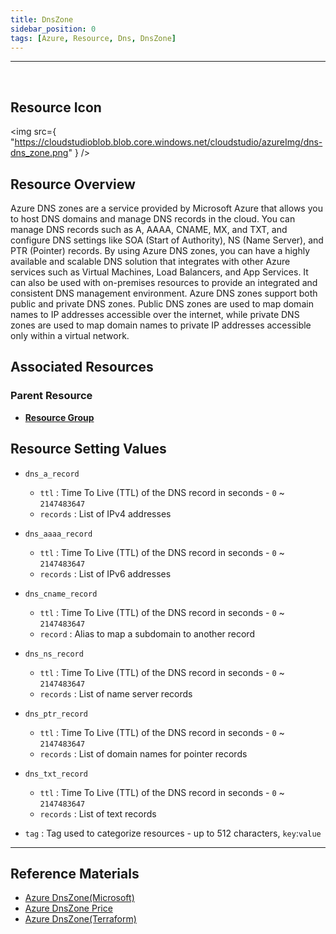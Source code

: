```yaml
---
title: DnsZone
sidebar_position: 0
tags: [Azure, Resource, Dns, DnsZone]
---
```


<hr />
<br />

## Resource Icon

<img
    src={
        "https://cloudstudioblob.blob.core.windows.net/cloudstudio/azureImg/dns-dns_zone.png"
    }
/>

## Resource Overview

Azure DNS zones are a service provided by Microsoft Azure that allows you to host DNS domains and manage DNS records in the cloud. 
You can manage DNS records such as A, AAAA, CNAME, MX, and TXT, and configure DNS settings like SOA (Start of Authority), NS (Name Server), and PTR (Pointer) records.
By using Azure DNS zones, you can have a highly available and scalable DNS solution that integrates with other Azure services such as Virtual Machines, Load Balancers, and App Services. 
It can also be used with on-premises resources to provide an integrated and consistent DNS management environment.
Azure DNS zones support both public and private DNS zones. 
Public DNS zones are used to map domain names to IP addresses accessible over the internet, while private DNS zones are used to map domain names to private IP addresses accessible only within a virtual network.

## Associated Resources

### Parent Resource

-   [**Resource Group**](https://docs.cstudio.app/docs/resource/azure/Base/ResourceGroup)

## Resource Setting Values

-   `dns_a_record`

    -   `ttl` : Time To Live (TTL) of the DNS record in seconds - `0` ~ `2147483647`
    -   `records` : List of IPv4 addresses

-   `dns_aaaa_record`

    -   `ttl` : Time To Live (TTL) of the DNS record in seconds - `0` ~ `2147483647`
    -   `records` : List of IPv6 addresses

-   `dns_cname_record`

    -   `ttl` : Time To Live (TTL) of the DNS record in seconds - `0` ~ `2147483647`
    -   `record` : Alias to map a subdomain to another record

-   `dns_ns_record`

    -   `ttl` : Time To Live (TTL) of the DNS record in seconds - `0` ~ `2147483647`
    -   `records` : List of name server records

-   `dns_ptr_record`

    -   `ttl` : Time To Live (TTL) of the DNS record in seconds - `0` ~ `2147483647`
    -   `records` : List of domain names for pointer records

-   `dns_txt_record`

    -   `ttl` : Time To Live (TTL) of the DNS record in seconds - `0` ~ `2147483647`
    -   `records` : List of text records

-   `tag` : Tag used to categorize resources - up to 512 characters, `key`:`value`
---

## Reference Materials

-   [Azure DnsZone(Microsoft)](https://learn.microsoft.com/ko-kr/azure/dns/dns-overview)
-   [Azure DnsZone Price](https://azure.microsoft.com/en-us/pricing/details/dns/)
-   [Azure DnsZone(Terraform)](https://registry.terraform.io/providers/hashicorp/azurerm/latest/docs/resources/dns_zone)
